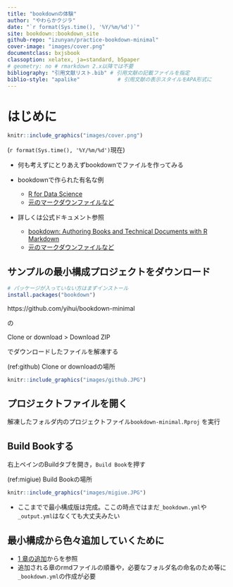 ---
title: "bookdownの体験"
author: "やわらかクジラ"
date: "`r format(Sys.time(), '%Y/%m/%d')`"
site: bookdown::bookdown_site
github-repo: "izunyan/practice-bookdown-minimal"
cover-image: "images/cover.png"
documentclass: bxjsbook
classoption: xelatex, ja=standard, b5paper
# geometry: no # rmarkdown 2.x以降では不要
bibliography: "引用文献リスト.bib" # 引用文献の記載ファイルを指定
biblio-style: "apalike"            # 引用文献の表示スタイルをAPA形式に
---
# はじめに {-#hajime}

```{r cover, echo=FALSE,  out.width='60%'}
knitr::include_graphics("images/cover.png")
```

(`r format(Sys.time(), '%Y/%m/%d')`現在)

* 何も考えずにとりあえずbookdownでファイルを作ってみる
  
* bookdownで作られた有名な例
    + [R for Data Science](https://r4ds.had.co.nz/)
    + [元のマークダウンファイルなど](https://github.com/hadley/r4ds)

* 詳しくは公式ドキュメント参照
    + [bookdown: Authoring Books and Technical Documents with R Markdown](https://bookdown.org/yihui/bookdown/)
    + [元のマークダウンファイルなど](https://github.com/rstudio/bookdown/tree/master/inst/examples)

## サンプルの最小構成プロジェクトをダウンロード {-#hajime_dl}

```{r eval=FALSE}
# パッケージが入っていない方はまずインストール
install.packages("bookdown")
```

https://github.com/yihui/bookdown-minimal

の

  Clone or download > Download ZIP

でダウンロードしたファイルを解凍する

(ref:github) Clone or downloadの場所

```{r github, echo=FALSE, fig.align='center', fig.cap='(ref:github)', out.width='70%'}
knitr::include_graphics("images/github.JPG")
```

## プロジェクトファイルを開く {-#hajime_open}

解凍したフォルダ内のプロジェクトファイル`bookdown-minimal.Rproj` を実行

## Build Bookする {-#hajime_bb}

右上ペインのBuildタブを開き，`Build Book`を押す

(ref:migiue) Build Bookの場所

```{r migiue, echo=FALSE, fig.align='center', fig.cap='(ref:migiue)', out.width='70%'}
knitr::include_graphics("images/migiue.JPG")
```

* ここまでで最小構成版は完成。ここの時点ではまだ`_bookdown.yml`や`_output.yml`はなくても大丈夫みたい

## 最小構成から色々追加していくために {-#hajime_add}

* [1 章の追加](#intro)からを参照
* 追加される章のrmdファイルの順番や，必要なフォルダ名の命名のため等に`_bookdown.yml`の作成が必要

